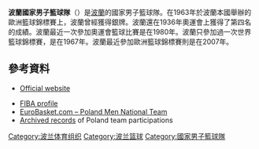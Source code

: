 {{Infobox national basketball team
| country           = {{flagicon|POL}}波蘭
| logo              = 
| logo_width        = 
| nickname          = {{nowrap|{{lang|pl|Biało-czerwoni}}<br />(The White and Red)}}<br />{{nowrap|{{lang|pl|Orły}}<br />(The Eagles)}}
| coach             = [[Mike_Taylor_(basketball_coach)|Mike Taylor]]
| fiba_ranking      = {{FIBA World Rankings|POL}}
| joined_fiba       = 1934
| fiba_zone         = 歐洲籃球協會
| national_fed      = [[波蘭籃球協會|PZKosz.]]
| oly_appearances   = 6
| oly_medals        = 無
| wc_appearances    = 2
| wc_medals         = 無
| zone_championship = [[歐洲籃球錦標賽|歐洲籃球錦標賽]]
| zone_appearances  = 28
| zone_medals       = {{Eur2}} ''銀牌:'' ([[1963年歐洲籃球錦標賽|1963]])<br />{{Eur3}} ''銅牌:'' ([[1939年歐洲籃球錦標賽|1939]], [[1965年歐洲籃球錦標賽|1965]], [[1967年歐洲籃球錦標賽|1967]])
| h_body            = D4213D
| h_pattern_b       = _adidas19onwhiteK
| h_shorts          = D4213D
| h_pattern_s       = _adidasonwhite
| h_title           = Light
| a_body            = D4213D
| a_pattern_b       = _adidas19whiteK
| a_shorts          = D4213D
| a_pattern_s       = _adidaswhite
| a_title           = Dark
| first_game        = {{flag icon|EST}} [[Estonia_national_basketball_team|Estonia]] – Poland {{flag icon|POL}}<br />([[Tallinn|Tallinn]], [[Estonia|Estonia]]; February 16, 1935)
}}
'''波蘭國家男子籃球隊'''（{{lang-pl|Reprezentacja Polski w koszykówce}}）是[[波蘭|波蘭]]的國家男子籃球隊。在1963年於波蘭本國舉辦的歐洲籃球錦標賽上，波蘭曾經獲得銀牌。波蘭還在1936年奧運會上獲得了第四名的成績。波蘭最近一次參加奧運會籃球比賽是在1980年。波蘭只參加過一次世界籃球錦標賽，是在1967年。波蘭最近參加歐洲籃球錦標賽則是在2007年。
==參考資料==
*{{pl icon}} [https://web.archive.org/web/20190529065826/https://pzkosz.pl/ Official website]
* [http://www.fiba.com/pages/eng/fc/FIBA/fibaStru/nfLeag/p/nationalfederationnumber/347/nfProf.html FIBA profile] {{Wayback|url=http://www.fiba.com/pages/eng/fc/FIBA/fibaStru/nfLeag/p/nationalfederationnumber/347/nfProf.html |date=20170713214317 }}
* [http://www.eurobasket.com/Poland/basketball-National-Team.asp EuroBasket.com – Poland Men National Team] {{Wayback|url=http://www.eurobasket.com/Poland/basketball-National-Team.asp |date=20190716182458 }}
* [http://archive.fiba.com/pages/eng/fa/p/rpp//tid/347/_//teams.html Archived records] {{Wayback|url=http://archive.fiba.com/pages/eng/fa/p/rpp//tid/347/_//teams.html |date=20160806215549 }} of Poland team participations

[[Category:波兰体育组织|Category:波兰体育组织]]
[[Category:波兰篮球|Category:波兰篮球]]
[[Category:國家男子籃球隊|Category:國家男子籃球隊]]